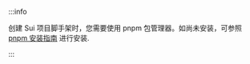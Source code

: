 :::info

创建 Sui 项目脚手架时，您需要使用 pnpm 包管理器。如尚未安装，可参照 [pnpm 安装指南](https://pnpm.io/installation) 进行安装.

:::
